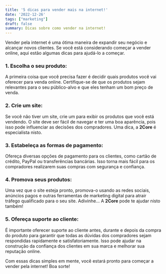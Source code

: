 ```yaml
---
title: '5 dicas para vender mais na internet!'
date: '2022-12-26'
tags: ["marketing"]
draft: false
summary: Dicas sobre como vender na internet!
---
```

Vender pela internet é uma ótima maneira de expandir seu negócio e alcançar novos clientes. Se você está considerando começar a vender online, aqui estão algumas dicas para ajudá-lo a começar.

### 1. Escolha o seu produto: 
A primeira coisa que você precisa fazer é decidir quais produtos você vai oferecer para venda online. Certifique-se de que os produtos sejam relevantes para o seu público-alvo e que eles tenham um bom preço de venda.

### 2. Crie um site: 
Se você não tiver um site, crie um para exibir os produtos que você está vendendo. O site deve ser fácil de navegar e ter uma boa aparência, pois isso pode influenciar as decisões dos compradores. Uma dica, a **2Core** é especialista nisto.

### 3. Estabeleça as formas de pagamento: 
Ofereça diversas opções de pagamento para os clientes, como cartão de crédito, PayPal ou transferências bancárias. Isso torna mais fácil para os compradores realizarem suas compras com segurança e confiança.

### 4. Promova seus produtos: 
Uma vez que o site esteja pronto, promova-o usando as redes sociais, anúncios pagos e outras ferramentas de marketing digital para atrair tráfego qualificado para o seu site. Adivinhe... A **2Core** pode te ajudar nisto também!

### 5. Ofereça suporte ao cliente: 
É importante oferecer suporte ao cliente antes, durante e depois da compra do produto para garantir que todas as dúvidas dos compradores sejam respondidas rapidamente e satisfatoriamente. Isso pode ajudar na construção da confiança dos clientes em sua marca e melhorar sua reputação online. 

Com essas dicas simples em mente, você estará pronto para começar a vender pela internet! Boa sorte!